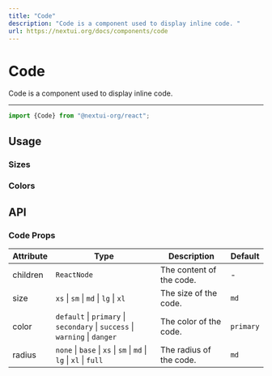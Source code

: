 ```yaml
---
title: "Code"
description: "Code is a component used to display inline code. "
url: https://nextui.org/docs/components/code
---
```


# Code

Code is a component used to display inline code.

<ComponentLinks component="code" />

---

```jsx
import {Code} from "@nextui-org/react";
```

## Usage

<CodeDemo title="Usage" files={codeContent.usage} />

### Sizes

<CodeDemo title="Sizes" files={codeContent.sizes} />

### Colors

<CodeDemo title="Colors" files={codeContent.colors} />

## API

### Code Props

| Attribute | Type                                                                        | Description              | Default   |
| --------- | --------------------------------------------------------------------------- | ------------------------ | --------- |
| children  | `ReactNode`                                                                 | The content of the code. | -         |
| size      | `xs` \| `sm` \| `md` \| `lg` \| `xl`                                        | The size of the code.    | `md`      |
| color     | `default` \| `primary` \| `secondary` \| `success` \| `warning` \| `danger` | The color of the code.   | `primary` |
| radius    | `none` \| `base` \| `xs` \| `sm` \| `md` \| `lg` \| `xl` \| `full`          | The radius of the code.  | `md`      |
